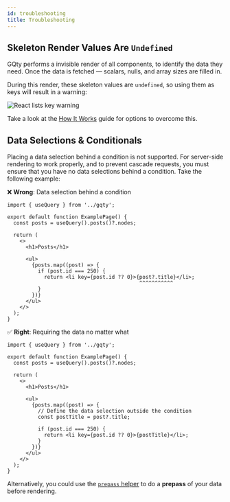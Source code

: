 ```yaml
---
id: troubleshooting
title: Troubleshooting
---
```


## Skeleton Render Values Are `Undefined`

GQty performs a invisible render of all components, to identify the data they need. Once the data is fetched — scalars, nulls, and array sizes are filled in.

During this render, these skeleton values are `undefined`, so using them as keys will result in a warning:

![React lists key warning](/img/react-key-warning.png)

Take a look at the [How It Works](/docs/intro/how-it-works#interplay-with-lists--keys) guide for options to overcome this.

## Data Selections & Conditionals

Placing a data selection behind a condition is not supported. For server-side rendering to work properly, and to prevent cascade requests, you must ensure that you have no data selections behind a condition. Take the following example:

❌ **Wrong**: Data selection behind a condition

```tsx
import { useQuery } from '../gqty';

export default function ExamplePage() {
  const posts = useQuery().posts()?.nodes;

  return (
    <>
      <h1>Posts</h1>

      <ul>
        {posts.map((post) => {
          if (post.id === 250) {
            return <li key={post.id ?? 0}>{post?.title}</li>;
                                           ^^^^^^^^^^^
          }
        })}
      </ul>
    </>
  );
}
```

✅ **Right**: Requiring the data no matter what

```tsx
import { useQuery } from '../gqty';

export default function ExamplePage() {
  const posts = useQuery().posts()?.nodes;

  return (
    <>
      <h1>Posts</h1>

      <ul>
        {posts.map((post) => {
          // Define the data selection outside the condition
          const postTitle = post?.title;

          if (post.id === 250) {
            return <li key={post.id ?? 0}>{postTitle}</li>;
          }
        })}
      </ul>
    </>
  );
}
```

Alternatively, you could use the [`prepass` helper](/docs/react/fetching-data#prepare) to do a **prepass** of your data before rendering.
